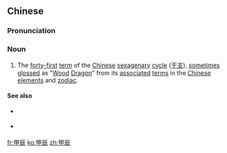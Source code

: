==Chinese==
{{zh-forms|{{nowrap|1st [[heavenly stem]]<br>([[turtle]] [[shell]])}}|{{nowrap|5th [[earthly branch]]}}<br>([[hoe]]r)}}
{{wikipedia|Chinese sexagenary cycle}}
{{wikipedia|Dragon (zodiac)|Dragon in the Chinese zodiac}}

===Pronunciation===
{{zh-pron
|m=jiǎchén
|c=gaap3 san4
|mn=qz,xm,zz:kah-sîn
|cat=n
}}

===Noun===
{{zh-noun}}

# The [[forty-first]] [[term]] of the [[Chinese]] [[sexagenary]] [[cycle]] ([[干支]]), [[sometimes]] [[gloss]]ed as "[[wood|Wood]] [[Chinese dragon|Dragon]]" from its [[associate]]d [[term]]s in the [[Chinese]] [[element]]s and [[zodiac]].

====See also====
* {{sense|preceding term}} {{zh-l|癸卯}}
* {{sense|next term}} {{zh-l|乙巳}}

[[fr:甲辰]]
[[ko:甲辰]]
[[zh:甲辰]]